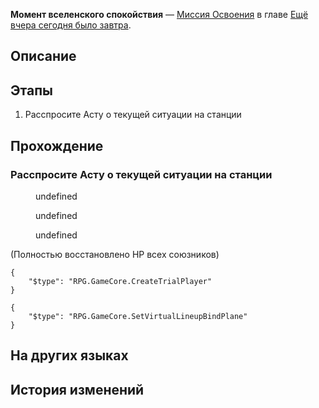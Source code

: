 {{Дополнить|Диалоги.}}
{{Миссия Инфобокс
|id              = 1000300
|Название        = 
|Изображение     = Миссия Освоения Момент вселенского спокойствия.png
|Тип             = Миссия Освоения
|События         = 
|Глава           = Ещё вчера сегодня было завтра
|Условия         = Завершена [[Миссия Освоения]] ''[[Эпицентр бури]]''
|Персонажи       = Арлан; Дань Хэн; Март 7; Первопроходец; Химеко
|СтартЛокация    = [[Космическая станция «Герта»]] — [[Главная контрольная зона]]
|Локации         = Главная контрольная зона
|Предыдущая      = Эпицентр бури
|Следующая       = Неисчезающие тени
|Награды         = Опыт Освоения*600; Звёздный нефрит*80; Кредиты*5 000
}}
'''Момент вселенского спокойствия''' — [[Миссия Освоения]] в главе [[Ещё вчера сегодня было завтра]].

==Описание==
{{Описание|Появилась Химеко, которая помогла вам ранее. Её расслабленная и уверенная поза почти заставляет вас забыть о том, что эти люди тоже посторонние, которых вовлекли в эту опасную ситуацию.<br />На текущий момент только исполняющая обязанности ведущего исследователя Аста знает, разрешилась ли катастрофа на станции...}}

==Этапы==
# Расспросите Асту о текущей ситуации на станции

==Прохождение==
{{Дополнить}}


===Расспросите Асту о текущей ситуации на станции===
{{Описание миссии|локация=Главная контрольная зона|Появилась Химеко, которая помогла вам ранее. Её расслабленная и уверенная поза почти заставляет вас забыть о том, что эти люди тоже посторонние, которых вовлекли в эту опасную ситуацию.<br />На текущий момент только исполняющая обязанности ведущего исследователя Аста знает, разрешилась ли катастрофа на станции...}}
{{Диалог Начало}}
<!--Unknown TalkSentence: 100021001-->
<!--Unknown TalkSentence: 100021002-->
<!--Unknown TalkSentence: 100021003-->
<!--Unknown TalkSentence: 100021004-->
<!--Unknown TalkSentence: 100021005-->
<!--Unknown TalkSentence: 100021006-->
<!--Unknown TalkSentence: 100021007-->
<!--Unknown TalkSentence: 100021008-->
<!--Unknown TalkSentence: 100021009-->
:{{Диалог|Стрелка}} undefined
:<!--Unknown TalkSentence: 100021010-->
:<!--Unknown TalkSentence: 100021011-->
:<!--Unknown TalkSentence: 100021012-->
:<!--Unknown TalkSentence: 100021013-->
:<!--Unknown TalkSentence: 100021014-->
:<!--Unknown TalkSentence: 100021015-->
:<!--Unknown TalkSentence: 100021016-->
:<!--Unknown TalkSentence: 100021017-->
:<!--Unknown TalkSentence: 100021018-->
:<!--Unknown TalkSentence: 100021019-->
::{{tx}}
:{{Диалог|Стрелка}} undefined
:<!--Unknown TalkSentence: 100021013-->
:<!--Unknown TalkSentence: 100021014-->
:<!--Unknown TalkSentence: 100021015-->
:<!--Unknown TalkSentence: 100021016-->
:<!--Unknown TalkSentence: 100021017-->
:<!--Unknown TalkSentence: 100021018-->
:<!--Unknown TalkSentence: 100021019-->
::{{tx}}
:{{Диалог|Стрелка}} undefined
:<!--Unknown TalkSentence: 100021016-->
:<!--Unknown TalkSentence: 100021017-->
:<!--Unknown TalkSentence: 100021018-->
:<!--Unknown TalkSentence: 100021019-->
::{{tx}}
<!--Unknown TalkSentence: 100021016-->
<!--Unknown TalkSentence: 100021017-->
<!--Unknown TalkSentence: 100021018-->
<!--Unknown TalkSentence: 100021019-->
:{{tx}}
;(Полностью восстановлено НР всех союзников)
<pre>{
	"$type": "RPG.GameCore.CreateTrialPlayer"
}</pre>
<pre>{
	"$type": "RPG.GameCore.SetVirtualLineupBindPlane"
}</pre>
{{Диалог Конец}}

==На других языках==
{{На других языках
|en   = A Moment of Peace
|zhs  = 宇宙安宁片刻
|zht  = 宇宙安寧片刻
|ja   = 宇宙の安らぎのひと時
|ko   = 찰나의 우주 평화
|es   = Momento de sosiego
|fr   = Un moment de paix
|ru   = Момент вселенского спокойствия
|th   = ช่วงเวลาอันเงียบสงบของจักรวาล
|vi   = Khoảnh Khắc Yên Bình Của Vũ Trụ
|de   = Moment des Friedens
|id   = Momen Kedamaian Galaksi
|pt   = Um Momento de Paz
}}

==История изменений==
{{История изменений|2.7}}
